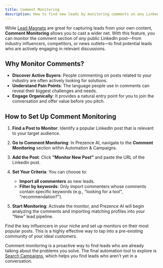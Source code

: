 ```yaml
---
title: Comment Monitoring
description: How to find new leads by monitoring comments on any LinkedIn post.
---
```


While [Lead Magnets](/user-guides/automation-campaigns/lead-magnets) are great for capturing leads from your own content, **Comment Monitoring** allows you to cast a wider net. With this feature, you can monitor the comment section of *any* public LinkedIn post—from industry influencers, competitors, or news outlets—to find potential leads who are actively engaging in relevant discussions.

## Why Monitor Comments?

-   **Discover Active Buyers**: People commenting on posts related to your industry are often actively looking for solutions.
-   **Understand Pain Points**: The language people use in comments can reveal their biggest challenges and needs.
-   **Engage Organically**: It provides a natural entry point for you to join the conversation and offer value before you pitch.

## How to Set Up Comment Monitoring

1.  **Find a Post to Monitor**: Identify a popular LinkedIn post that is relevant to your target audience.

2.  **Go to Comment Monitoring**: In Prezence AI, navigate to the **Comment Monitoring** section within Automation & Campaigns.

3.  **Add the Post**: Click **"Monitor New Post"** and paste the URL of the LinkedIn post.

4.  **Set Your Criteria**: You can choose to:
    -   **Import all commenters** as new leads.
    -   **Filter by keywords**: Only import commenters whose comments contain specific keywords (e.g., "looking for a tool", "recommendation?").

5.  **Start Monitoring**: Activate the monitor, and Prezence AI will begin analyzing the comments and importing matching profiles into your "New" lead pipeline.

<Card title="Best Practice: Monitor Influencer Posts">
  Find the key influencers in your niche and set up monitors on their most popular posts. This is a highly effective way to tap into a pre-existing community of your ideal customers.
</Card>

Comment monitoring is a proactive way to find leads who are already talking about the problems you solve. The final automation tool to explore is [Search Campaigns](/user-guides/automation-campaigns/search-campaigns), which helps you find leads who aren't yet in a conversation.
